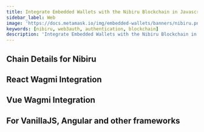 ```yaml
---
title: Integrate Embedded Wallets with the Nibiru Blockchain in Javascript
sidebar_label: Web
image: 'https://docs.metamask.io/img/embedded-wallets/banners/nibiru.png'
keywords: [nibiru, web3auth, authentication, blockchain]
description: 'Integrate Embedded Wallets with the Nibiru Blockchain in JavaScript | Embedded Wallets'
---
```



<SEO
  title="Integrate Embedded Wallets with the Nibiru Blockchain in JavaScript"
  description="Integrate Embedded Wallets with the Nibiru Blockchain in JavaScript | Embedded Wallets"
  image="https://docs.metamask.io/img/embedded-wallets/banners/nibiru.png"
  slug="/embedded-wallets/connect-blockchain/evm/nibiru/web"
/>

## Chain Details for Nibiru

<ChainDetailsNibiru />

## React Wagmi Integration

<ReactWagmiIntegration />

## Vue Wagmi Integration

<VueWagmiIntegration />

## For VanillaJS, Angular and other frameworks

<JsBlockchainMethods />
